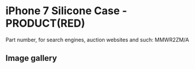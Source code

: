 
# iPhone 7 Silicone Case - PRODUCT(RED)

Part number, for search engines, auction websites and such: MMWR2ZM/A

## Image gallery

<div style={{ width: '100%', maxWidth: '768px' }}>
<GalleryComponent
    images={[
      {
        original: "/everysource/MMWR2.webp",
        thumbnail: "/everypreview/MMWR2.webp",
      },
      {
        original: "/everysource/MMWR2_AV1_GOLD.webp",
        thumbnail: "/everypreview/MMWR2_AV1_GOLD.webp",
      },
      {
        original: "/everysource/MMWR2_AV1_JET_BLACK.webp",
        thumbnail: "/everypreview/MMWR2_AV1_JET_BLACK.webp",
      },
      {
        original: "/everysource/MMWR2_AV1_RED.webp",
        thumbnail: "/everypreview/MMWR2_AV1_RED.webp",
      },
      {
        original: "/everysource/MMWR2_AV1_SILVER.webp",
        thumbnail: "/everypreview/MMWR2_AV1_SILVER.webp",
      },
      {
        original: "/everysource/MMWR2_AV2.webp",
        thumbnail: "/everypreview/MMWR2_AV2.webp",
      }
    ]}
  />
</div>